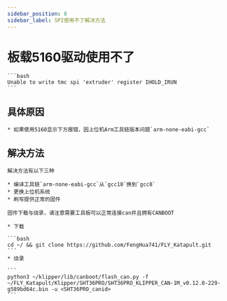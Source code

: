 ```yaml
---
sidebar_position: 8
sidebar_label: SPI使用不了解决方法
---
```


# 板载5160驱动使用不了

    ```bash
    Unable to write tmc spi 'extruder' register IHOLD_IRUN
    ```

## 具体原因

    * 如果使用5160显示下方报错，因上位机Arm工具链版本问题`arm-none-eabi-gcc`

## 解决方法
    解决方法有以下三种

    * 编译工具链`arm-none-eabi-gcc`从`gcc10`换到`gcc8`
    * 更换上位机系统
    * 刷写提供正常的固件

    固件下载与烧录，请注意需要工具板可以正常连接can并且拥有CANBOOT

    * 下载

    ```bash
    cd ~/ && git clone https://github.com/FengHua741/FLY_Katapult.git
    ```
    * 烧录

    ```
    python3 ~/klipper/lib/canboot/flash_can.py -f ~/FLY_Katapult/Klipper/SHT36PRO/SHT36PRO_KLIPPER_CAN-1M_v0.12.0-229-g589bd64c.bin -u <SHT36PRO_canid>
    ```
